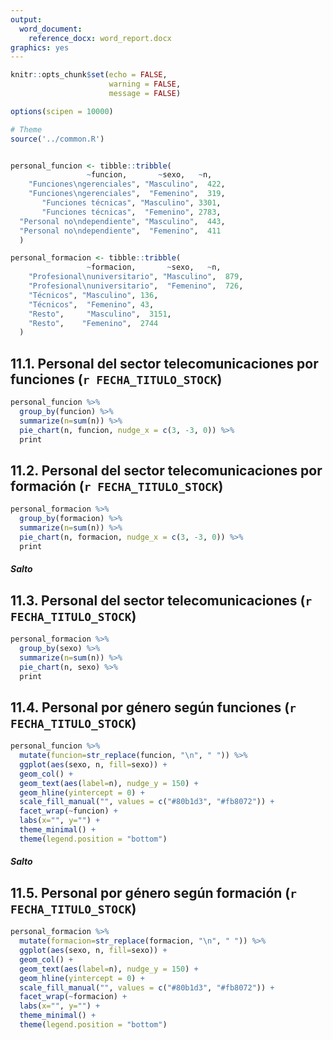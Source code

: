 ```yaml
---
output:
  word_document:
    reference_docx: word_report.docx
graphics: yes
---
```


```r
knitr::opts_chunk$set(echo = FALSE, 
                      warning = FALSE,
                      message = FALSE)

options(scipen = 10000)

# Theme
source('../common.R')


personal_funcion <- tibble::tribble(
                 ~funcion,       ~sexo,   ~n,
    "Funciones\ngerenciales", "Masculino",  422,
    "Funciones\ngerenciales",  "Femenino",  319,
       "Funciones técnicas", "Masculino", 3301,
       "Funciones técnicas",  "Femenino", 2783,
  "Personal no\ndependiente", "Masculino",  443,
  "Personal no\ndependiente",  "Femenino",  411
  )

personal_formacion <- tibble::tribble(
                 ~formacion,       ~sexo,   ~n,
    "Profesional\nuniversitario", "Masculino",  879,
    "Profesional\nuniversitario",  "Femenino",  726,
    "Técnicos", "Masculino", 136,
    "Técnicos",  "Femenino", 43,
    "Resto",     "Masculino",  3151,
    "Resto",    "Femenino",  2744
  )


```


## 11.1. Personal del sector telecomunicaciones por funciones (`r FECHA_TITULO_STOCK`)

```r

personal_funcion %>% 
  group_by(funcion) %>% 
  summarize(n=sum(n)) %>% 
  pie_chart(n, funcion, nudge_x = c(3, -3, 0)) %>% 
  print

```


## 11.2. Personal del sector telecomunicaciones por  formación (`r FECHA_TITULO_STOCK`)
```r

personal_formacion %>% 
  group_by(formacion) %>% 
  summarize(n=sum(n)) %>% 
  pie_chart(n, formacion, nudge_x = c(3, -3, 0)) %>% 
  print
```



##### Salto

## 11.3. Personal del sector telecomunicaciones (`r FECHA_TITULO_STOCK`)

```r
personal_formacion %>% 
  group_by(sexo) %>% 
  summarize(n=sum(n)) %>% 
  pie_chart(n, sexo) %>% 
  print
```


## 11.4. Personal por género según funciones (`r FECHA_TITULO_STOCK`)

```r
personal_funcion %>% 
  mutate(funcion=str_replace(funcion, "\n", " ")) %>% 
  ggplot(aes(sexo, n, fill=sexo)) + 
  geom_col() +
  geom_text(aes(label=n), nudge_y = 150) +
  geom_hline(yintercept = 0) +
  scale_fill_manual("", values = c("#80b1d3", "#fb8072")) + 
  facet_wrap(~funcion) +
  labs(x="", y="") +
  theme_minimal() +
  theme(legend.position = "bottom")

```

##### Salto


## 11.5. Personal por género según formación (`r FECHA_TITULO_STOCK`)

```r
personal_formacion %>% 
  mutate(formacion=str_replace(formacion, "\n", " ")) %>% 
  ggplot(aes(sexo, n, fill=sexo)) + 
  geom_col() +
  geom_text(aes(label=n), nudge_y = 150) +
  geom_hline(yintercept = 0) +
  scale_fill_manual("", values = c("#80b1d3", "#fb8072")) + 
  facet_wrap(~formacion) +
  labs(x="", y="") +
  theme_minimal() +
  theme(legend.position = "bottom")
```

